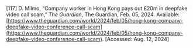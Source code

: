 \[117\]	D. Milmo, “Company worker in Hong Kong pays out £20m in deepfake video call scam,” *The Guardian*, The Guardian, Feb. 05, 2024\. Available: [https://www.theguardian.com/world/2024/feb/05/hong-kong-company-deepfake-video-conference-call-scam](https://www.theguardian.com/world/2024/feb/05/hong-kong-company-deepfake-video-conference-call-scam). \[Accessed: Aug. 12, 2024\]